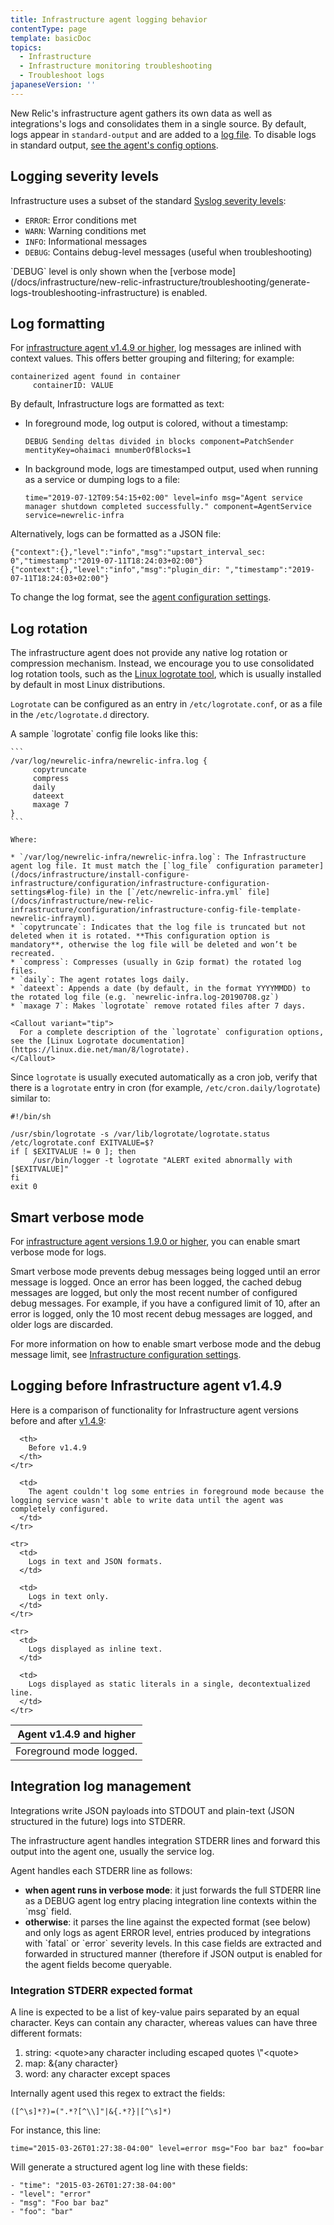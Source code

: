 ```yaml
---
title: Infrastructure agent logging behavior
contentType: page
template: basicDoc
topics:
  - Infrastructure
  - Infrastructure monitoring troubleshooting
  - Troubleshoot logs
japaneseVersion: ''
---
```


New Relic's infrastructure agent gathers its own data as well as integrations's logs and consolidates them in a single source. By default, logs appear in `standard-output` and are added to a [log file](https://docs.newrelic.com/docs/infrastructure/install-configure-infrastructure/configuration/infrastructure-configuration-settings#log-file). To disable logs in standard output, [see the agent's config options](/docs/infrastructure/install-configure-infrastructure/configuration/infrastructure-configuration-settings#log-to-stdout).

## Logging severity levels

Infrastructure uses a subset of the standard [Syslog severity levels](https://en.wikipedia.org/wiki/Syslog#Severity_level):

* `ERROR`: Error conditions met
* `WARN`: Warning conditions met
* `INFO`: Informational messages
* `DEBUG`: Contains debug-level messages (useful when troubleshooting)

<Callout variant="important">
  `DEBUG` level is only shown when the [verbose mode](/docs/infrastructure/new-relic-infrastructure/troubleshooting/generate-logs-troubleshooting-infrastructure) is enabled.
</Callout>

## Log formatting

For [infrastructure agent v1.4.9 or higher](https://docs.newrelic.com/docs/release-notes/infrastructure-release-notes/infrastructure-agent-release-notes), log messages are inlined with context values. This offers better grouping and filtering; for example:

```
containerized agent found in container
     containerID: VALUE
```

By default, Infrastructure logs are formatted as text:

* In foreground mode, log output is colored, without a timestamp:

  ```
  DEBUG Sending deltas divided in blocks component=PatchSender mentityKey=ohaimaci mnumberOfBlocks=1
  ```
* In background mode, logs are timestamped output, used when running as a service or dumping logs to a file:

  ```
  time="2019-07-12T09:54:15+02:00" level=info msg="Agent service manager shutdown completed successfully." component=AgentService service=newrelic-infra
  ```

Alternatively, logs can be formatted as a JSON file:

```
{"context":{},"level":"info","msg":"upstart_interval_sec: 0","timestamp":"2019-07-11T18:24:03+02:00"} 
{"context":{},"level":"info","msg":"plugin_dir: ","timestamp":"2019-07-11T18:24:03+02:00"}
```

To change the log format, see the [agent configuration settings](/docs/infrastructure/install-configure-infrastructure/configuration/infrastructure-configuration-settings#log-format).

## Log rotation

The infrastructure agent does not provide any native log rotation or compression mechanism. Instead, we encourage you to use consolidated log rotation tools, such as the [Linux logrotate tool](http://man7.org/linux/man-pages/man8/logrotate.8.html), which is usually installed by default in most Linux distributions.

`Logrotate` can be configured as an entry in `/etc/logrotate.conf`, or as a file in the `/etc/logrotate.d` directory.

<CollapserGroup>
  <Collapser
    id="logrotate-config-sample"
    title="Logrotate config file sample"
  >
    A sample `logrotate` config file looks like this:

    ```
    /var/log/newrelic-infra/newrelic-infra.log { 
         copytruncate 
         compress 
         daily 
         dateext 
         maxage 7 
    }
    ```

    Where:

    * `/var/log/newrelic-infra/newrelic-infra.log`: The Infrastructure agent log file. It must match the [`log_file` configuration parameter](/docs/infrastructure/install-configure-infrastructure/configuration/infrastructure-configuration-settings#log-file) in the [`/etc/newrelic-infra.yml` file](/docs/infrastructure/new-relic-infrastructure/configuration/infrastructure-config-file-template-newrelic-infrayml).
    * `copytruncate`: Indicates that the log file is truncated but not deleted when it is rotated. **This configuration option is mandatory**, otherwise the log file will be deleted and won’t be recreated.
    * `compress`: Compresses (usually in Gzip format) the rotated log files.
    * `daily`: The agent rotates logs daily.
    * `dateext`: Appends a date (by default, in the format YYYYMMDD) to the rotated log file (e.g. `newrelic-infra.log-20190708.gz`)
    * `maxage 7`: Makes `logrotate` remove rotated files after 7 days.

    <Callout variant="tip">
      For a complete description of the `logrotate` configuration options, see the [Linux Logrotate documentation](https://linux.die.net/man/8/logrotate).
    </Callout>
  </Collapser>
</CollapserGroup>

Since `logrotate` is usually executed automatically as a cron job, verify that there is a `logrotate` entry in cron (for example, `/etc/cron.daily/logrotate`) similar to:

```
#!/bin/sh 

/usr/sbin/logrotate -s /var/lib/logrotate/logrotate.status /etc/logrotate.conf EXITVALUE=$? 
if [ $EXITVALUE != 0 ]; then 
     /usr/bin/logger -t logrotate "ALERT exited abnormally with [$EXITVALUE]" 
fi 
exit 0
```

## Smart verbose mode

For [infrastructure agent versions 1.9.0 or higher](https://docs.newrelic.com/docs/release-notes/infrastructure-release-notes/infrastructure-agent-release-notes), you can enable smart verbose mode for logs.

Smart verbose mode prevents debug messages being logged until an error message is logged. Once an error has been logged, the cached debug messages are logged, but only the most recent number of configured debug messages. For example, if you have a configured limit of 10, after an error is logged, only the 10 most recent debug messages are logged, and older logs are discarded.

For more information on how to enable smart verbose mode and the debug message limit, see [Infrastructure configuration settings](https://docs.newrelic.com/docs/infrastructure/install-configure-manage-infrastructure/configuration/infrastructure-configuration-settings#verbose).

## Logging before Infrastructure agent v1.4.9

Here is a comparison of functionality for Infrastructure agent versions before and after [v1.4.9](/docs/release-notes/infrastructure-release-notes/infrastructure-agent-release-notes/new-relic-infrastructure-agent-149):

<Table>
  <thead>
    <tr>
      <th>
        Agent v1.4.9 and higher
      </th>

      <th>
        Before v1.4.9
      </th>
    </tr>
  </thead>

  <tbody>
    <tr>
      <td>
        Foreground mode logged.
      </td>

      <td>
        The agent couldn't log some entries in foreground mode because the logging service wasn't able to write data until the agent was completely configured.
      </td>
    </tr>

    <tr>
      <td>
        Logs in text and JSON formats.
      </td>

      <td>
        Logs in text only.
      </td>
    </tr>

    <tr>
      <td>
        Logs displayed as inline text.
      </td>

      <td>
        Logs displayed as static literals in a single, decontextualized line.
      </td>
    </tr>
  </tbody>
</Table>

## Integration log management

Integrations write JSON payloads into STDOUT and plain-text (JSON structured in the future) logs into STDERR.

The infrastructure agent handles integration STDERR lines and forward this output into the agent one, usually the service log.

Agent handles each STDERR line as follows:

* **when agent runs in verbose mode**: it just forwards the full STDERR line as a DEBUG agent log entry placing integration line contexts within the \`msg\` field.
* **otherwise**: it parses the line against the expected format (see below) and only logs as agent ERROR level, entries produced by integrations with \`fatal\` or \`error\` severity levels. In this case fields are extracted and forwarded in structured manner (therefore if JSON output is enabled for the agent fields become queryable.

### Integration STDERR expected format

A line is expected to be a list of key-value pairs separated by an equal character. Keys can contain any character, whereas values can have three different formats:

1. string: &lt;quote>any character including escaped quotes \\"&lt;quote>
2. map: &&#x7B;any character}
3. word: any character except spaces

Internally agent used this regex to extract the fields:

```
([^\s]*?)=(".*?[^\\]"|&{.*?}|[^\s]*)
```

For instance, this line:

```
time="2015-03-26T01:27:38-04:00" level=error msg="Foo bar baz" foo=bar
```

Will generate a structured agent log line with these fields:

```
- "time": "2015-03-26T01:27:38-04:00"
- "level": "error"
- "msg": "Foo bar baz"
- "foo": "bar"
```
